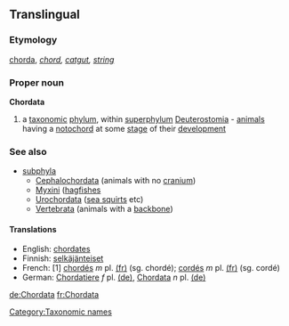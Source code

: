 ==Translingual==
===Etymology===
{{L.}} [[chorda]], ''[[chord]], [[catgut]], [[string]]'' 
===Proper noun===
{{wikipedia}}
'''Chordata'''
#a [[taxonomic]] [[phylum]], within [[superphylum]] [[Deuterostomia]] - [[animal]]s having a [[notochord]] at some [[stage]] of their [[development]]
===See also===
{{wikispecies}}
*[[subphyla]]
**[[Cephalochordata]] (animals with no [[cranium]])
**[[Myxini]] ([[hagfish]]es
**[[Urochordata]] ([[sea squirt]]s etc)
**[[Vertebrata]] (animals with a [[backbone]])

====Translations====
{{top}}
*English: [[chordates]]
*Finnish: [[selkäjänteiset]]
*French: [1] [[chordés]] ''m'' pl. [[:fr:chordés|(fr)]] (sg. chordé); [[cordés]] ''m'' pl. [[:fr:cordés|(fr)]] (sg. cordé)
*German: [[Chordatiere]] ''f'' pl. [[:de:Chordatiere|(de)]], [[Chordata]] ''n'' pl. [[:de:Chordata|(de)]]
{{mid}}
{{bottom}}

[[Category:Taxonomic names]]

[[de:Chordata]]
[[fr:Chordata]]